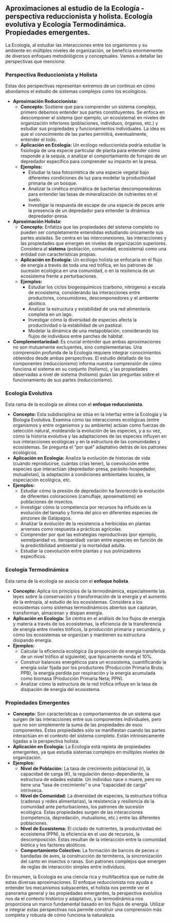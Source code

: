## Aproximaciones al estudio de la Ecología - perspectiva reduccionista y holista. Ecología evolutiva y Ecología Termodinámica. Propiedades emergentes. {-#aproximaciones}

La Ecología, al estudiar las interacciones entre los organismos y su ambiente en múltiples niveles de organización, se beneficia enormemente de diversos enfoques metodológicos y conceptuales. Vamos a detallar las perspectivas que menciona:

### **Perspectiva Reduccionista y Holista** {-#reducholism}

Estas dos perspectivas representan extremos de un continuo en cómo abordamos el estudio de sistemas complejos como los ecológicos.

* **Aproximación Reduccionista:**
    * **Concepto:** Sostiene que para comprender un sistema complejo, primero debemos entender sus partes constituyentes. Se enfoca en descomponer el sistema (por ejemplo, un ecosistema) en niveles de organización inferiores (poblaciones, individuos, órganos, etc.) y estudiar sus propiedades y funcionamientos individuales. La idea es que el conocimiento de las partes permitirá, eventualmente, entender el todo.
    * **Aplicación en Ecología:** Un ecólogo reduccionista podría estudiar la fisiología de una especie particular de planta para entender cómo responde a la sequía, o analizar el comportamiento de forrajeo de un depredador específico para comprender su impacto en la presa.
    * **Ejemplos:**
        * Estudiar la tasa fotosintética de una especie vegetal bajo diferentes condiciones de luz para modelar la productividad primaria de un bosque.
        * Analizar la cinética enzimática de bacterias descomponedoras para entender las tasas de mineralización de nutrientes en el suelo.
        * Investigar la respuesta de escape de una especie de peces ante la presencia de un depredador para entender la dinámica depredador-presa.

* **Aproximación Holista:**
    * **Concepto:** Enfatiza que las propiedades del sistema completo no pueden ser completamente entendidas estudiando únicamente sus partes aisladas. Se centra en las interconexiones, las interacciones y las propiedades que emergen en niveles de organización superiores. Considera al **sistema** (población, comunidad, ecosistema) como una entidad con características propias.
    * **Aplicación en Ecología:** Un ecólogo holista se enfocaría en el flujo de energía a través de toda una red trófica, en los patrones de sucesión ecológica en una comunidad, o en la resiliencia de un ecosistema frente a perturbaciones.
    * **Ejemplos:**
        * Estudiar los ciclos biogeoquímicos (carbono, nitrógeno) a escala de ecosistema, considerando las interacciones entre productores, consumidores, descomponedores y el ambiente abiótico.
        * Analizar la estructura y estabilidad de una red alimentaria completa en un lago.
        * Investigar cómo la diversidad de especies afecta la productividad o la estabilidad de un pastizal.
        * Modelar la dinámica de una metapoblación, considerando los flujos de individuos entre parches de hábitat.

* **Complementariedad:** Es crucial entender que ambas aproximaciones no son mutuamente excluyentes, sino complementarias. Una comprensión profunda de la Ecología requiere integrar conocimientos obtenidos desde ambas perspectivas. El estudio detallado de los componentes (reduccionismo) informa nuestra comprensión de cómo funciona el sistema en su conjunto (holismo), y las propiedades observadas a nivel de sistema (holismo) guían las preguntas sobre el funcionamiento de sus partes (reduccionismo).

### **Ecología Evolutiva** {-#ecoevo}

Esta rama de la ecología se alinea con el **enfoque reduccionista**.

* **Concepto:** Esta subdisciplina se sitúa en la interfaz entre la Ecología y la Biología Evolutiva. Examina cómo las interacciones ecológicas (entre organismos y entre organismos y su ambiente) actúan como fuerzas de selección natural, moldeando la evolución de las especies, y a su vez, cómo la historia evolutiva y las adaptaciones de las especies influyen en sus interacciones ecológicas y en la estructura de las comunidades y ecosistemas. Se pregunta el "por qué" adaptativo detrás de los patrones ecológicos.
* **Aplicación en Ecología:** Analiza la evolución de historias de vida (cuándo reproducirse, cuántas crías tener), la coevolución entre especies que interactúan (depredador-presa, parásito-hospedador, mutualistas), la adaptación a condiciones ambientales locales, la especiación ecológica, etc.
* **Ejemplos:**
    * Estudiar cómo la presión de depredación ha favorecido la evolución de diferentes coloraciones (camuflaje, aposematismo) en poblaciones de insectos.
    * Investigar cómo la competencia por recursos ha influido en la evolución del tamaño y forma del pico en diferentes especies de pinzones de Galápagos.
    * Analizar la evolución de la resistencia a herbicidas en plantas arvenses como respuesta a prácticas agrícolas.
    * Comprender por qué las estrategias reproductivas (por ejemplo, semelparidad vs. iteroparidad) varían entre especies en función de la predictibilidad ambiental y la mortalidad adulta.
    * Estudiar la coevolución entre plantas y sus polinizadores específicos.

### **Ecología Termodinámica** {-#termodin}

Esta rama de la ecología se asocia con el **enfoque holista**.

* **Concepto:** Aplica los principios de la termodinámica, especialmente las leyes sobre la conservación y transformación de la energía y el aumento de la entropía, al estudio de los ecosistemas. Considera a los ecosistemas como sistemas termodinámicos abiertos que capturan, transforman, almacenan y disipan energía.
* **Aplicación en Ecología:** Se centra en el análisis de los flujos de energía y materia a través de los ecosistemas, la eficiencia de la transferencia de energía entre niveles tróficos, la producción primaria y secundaria, y cómo los ecosistemas se organizan y mantienen su estructura disipando energía.
* **Ejemplos:**
    * Calcular la eficiencia ecológica (la proporción de energía transferida de un nivel trófico al siguiente), que típicamente ronda el 10%.
    * Construir balances energéticos para un ecosistema, cuantificando la energía solar fijada por los productores (Producción Primaria Bruta; PPB), la energía perdida por respiración y la energía acumulada como biomasa (Producción Primaria Neta; PPN).
    * Analizar cómo la estructura de la red trófica influye en la tasa de disipación de energía del ecosistema.

### **Propiedades Emergentes** {-#emerg}

* **Concepto:** Son características o comportamientos de un sistema que surgen de las interacciones entre sus componentes individuales, pero que no son simplemente la suma de las propiedades de esos componentes. Estas propiedades sólo se manifiestan cuando las partes interactúan en el contexto del sistema completo. Están intrínsecamente ligadas a la perspectiva holista.
* **Aplicación en Ecología:** La Ecología está repleta de propiedades emergentes, ya que estudia sistemas complejos en múltiples niveles de organización.
* **Ejemplos:**
    * **Nivel de Población:** La tasa de crecimiento poblacional (r), la capacidad de carga (K), la regulación denso-dependiente, la estructura de edades estable. Un individuo nace o muere, pero no tiene una "tasa de crecimiento" o una "capacidad de carga" intrínseca.
    * **Nivel de Comunidad:** La diversidad de especies, la estructura trófica (cadenas y redes alimentarias), la resistencia y resiliencia de la comunidad ante perturbaciones, los patrones de sucesión ecológica. Estas propiedades surgen de las interacciones (competencia, depredación, mutualismo, etc.) entre las diferentes poblaciones.
    * **Nivel de Ecosistema:** El ciclado de nutrientes, la productividad del ecosistema (PPN), la eficiencia en el uso de recursos, la descomposición. Estas resultan de la interacción entre la comunidad biótica y los factores abióticos.
    * **Comportamiento Colectivo:** La formación de bancos de peces o bandadas de aves, la construcción de termiteros, la sincronización del canto en insectos o ranas. Son patrones complejos que emergen de reglas de interacción simples entre individuos.

En resumen, la Ecología es una ciencia rica y multifacética que se nutre de estas diversas aproximaciones. El enfoque reduccionista nos ayuda a entender los mecanismos subyacentes, el holista nos permite ver el panorama general y las propiedades emergentes, la perspectiva evolutiva nos da el contexto histórico y adaptativo, y la termodinámica nos proporciona un marco fundamental basado en los flujos de energía. Utilizar e integrar estas perspectivas nos permite construir una comprensión más completa y robusta de cómo funciona la naturaleza.
